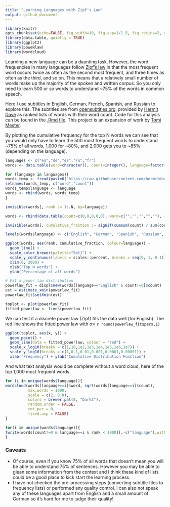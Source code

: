 ```yaml
---
title: "Learning Languages with Zipf's Law"
output: github_document
---
```

```r
library(knitr)
opts_chunk$set(echo=FALSE, fig.width=10, fig.asp=1/1.5, fig.retina=2, message=FALSE, warning=FALSE)
library(data.table, quietly = TRUE)
library(ggplot2)
library(poweRlaw)
library(wordcloud)
```

Learning a new language can be a daunting task. However, the word frequencies in many languages follow [Zipf's law](https://en.wikipedia.org/wiki/Zipf's_law) in that the most frequent word occurs twice as often as the second most frequent, and three times as often as the third, and so on. This means that a relatively small number of words make up the majority of the spoken and written corpus. So you only need to learn 500 or so words to understand ~75% of the words in common speech.

Here I use subtitles in English, German, French, Spanish, and Russian to explore this. The subtitles are from [opensubtitles.org](https://www.opensubtitles.org), provided by [Hermit Dave](https://github.com/hermitdave/FrequencyWords) as ranked lists of words with their word count. Code for this analysis can be found in the [.Rmd file](german.Rmd). This project is an expansion of work by [Tomi Mester](https://hackernoon.com/learning-languages-very-quickly-with-the-help-of-some-very-basic-data-science-cdbf95288333).

By plotting the cumulative frequency for the top N words we can see that you would only have to learn the 500 most frequent words to understand ~75% of all words, 1,000 for ~80%, and 2,000 gets you to ~85% (depending on the language).

```r
languages <- c("en","de","es","ru","fr")
words <- data.table(word=character(), count=integer(), language=factor(levels=languages))

for (language in languages){
words_temp <- fread(paste0("https://raw.githubusercontent.com/hermitdave/FrequencyWords/master/content/2016/",language,"/",language,"_50k.txt"))[1:30000]
setnames(words_temp, c("word","count"))
words_temp$language <- language
words <- rbind(words, words_temp)
}

invisible(words[, rank := 1:.N, by=language])

words <- rbind(data.table(count=c(0,0,0,0,0), word=c("","","","",""), rank=c(0,0,0,0,0), language=languages), words) # so the graph starts at 0

invisible(words[, cumulative_fraction := signif(cumsum(count) / sum(count), 4), by=language] )

levels(words$language) <- c("English", "German", "Spanish", "Russian", "French")

ggplot(words, aes(rank, cumulative_fraction, colour=language)) +
  geom_line() +
  scale_color_brewer(palette="Set1") +
  scale_y_continuous(labels = scales::percent, breaks = seq(0, 1, 0.1)) +
  xlim(0, 2000) +
  xlab("Top N words") +
  ylab("Percentage of all words")
```

```r
# Fit a power law distribution
powerlaw_fit = displ$new(words[language=="English" & count!=0]$count)
est = estimate_xmin(powerlaw_fit)
powerlaw_fit$setXmin(est)

toplot <- plot(powerlaw_fit)
fitted_powerlaw <- lines(powerlaw_fit)
```

We can test if a discrete power law (Zipf) fits the data well (for English). The red line shows the fitted power law with $\alpha =$ `r round(powerlaw_fit$pars,1)`

```r
ggplot(toplot, aes(x, y)) +
  geom_point() +
  geom_line(data = fitted_powerlaw, colour = "red") +
  scale_x_log10(breaks = c(1,10,1e2,1e3,1e4,1e5,1e6,1e7)) +
  scale_y_log10(breaks = c(1,0.1,0.01,0.001,0.0001,0.00001)) +
  xlab("Frequency") + ylab("Cumulative Distribution Function")
```

And what text analysis would be complete without a word cloud, here of the top 1,000 most frequent words.
```r
for (i in unique(words$language)){
wordcloud(words[language==i]$word, sqrt(words[language==i]$count),
          max.words = 1000,
          scale = c(2, 0.8),
          colors = brewer.pal(8, "Dark2"),
          random.order = FALSE,
          rot.per = 0,
          fixed.asp = FALSE)
}
```

```r
for(i in unique(words$language)){
fwrite(words[count!=0 & language==i & rank < 1000][,-c("language"),with=FALSE], paste0("top_1000_",i,"_words.csv"))
}
```

### Caveats

- Of course, even if you know 75% of all words that doesn't mean you will be able to understand 75% of sentences. However you may be able to glean some information from the context and I think these kind of lists could be a good place to kick start the learning process.
- I have not checked the pre-processing steps (converting subtitle files to frequency lists) or performed any quality control. I can also not speak any of these languages apart from English and a small amount of German so it's hard for me to judge their quality!
